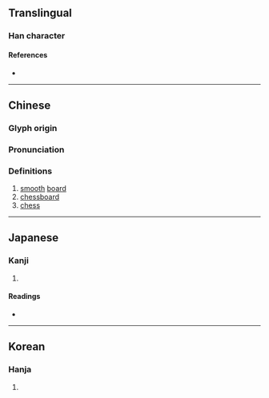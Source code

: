 {{character info/new}}
==Translingual==

===Han character===
{{Han char|rn=75|rad=木|as=05|sn=9|four=|canj=DMFJ|ids=⿰木平}}

====References====
* {{Han ref|kx=0517.040|dkj=14580|dj=0905.010|hdz=21180.080|uh=67B0|ud=26544|bh=AC69|bd=44137}}

----

==Chinese==
{{zh-forms}}

===Glyph origin===
{{Han etym}}

===Pronunciation===
{{zh-pron
|m=píng
|c=ping4
|mc=y
|oc=y
|ma=
|cat=n
}}

===Definitions===
{{zh-hanzi}}

# [[smooth]] [[board]]
# [[chessboard]]
# [[chess]]

----

==Japanese==

===Kanji===
{{ja-kanji|grade=|rs=木05}}

# {{defn|lang=ja|sort=木05}}

====Readings====
* {{ja-readings|on=[[へい]] (hei), [[びょう]] (byō)|kun=[[すごろくばん]] (sugorokuban)}}

----

==Korean==

===Hanja===
{{ko-hanja|hangeul=[[평]]|eumhun=|rv=pyeong|mr=p'yŏng|y=phyeng}}

# {{defn|lang=ko|sort=木05}}